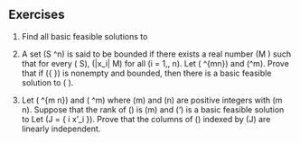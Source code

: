 ## Exercises {-}

1. Find all basic feasible solutions to
    \begin{align*}
      x_1 + 2x_2 - x_3 & \geq 1\\ 
      x_2 + 2x_3 & \geq 3 \\ 
      -x_1 + 2x_2 + x_3 & \geq 3 \\ 
     - x_1 + x_2 + x_3 & \geq 0.\end{align*}

2. A set \(S \subset \RR^n\) is said to be bounded if there exists a real
   number \(M \gt 0\) such that for every \(\vec{x} \in S\),
   \(|x_i| \lt M\) for all \(i = 1,\ldots, n\).
   Let \(\mm{A} \in\RR^{m\times n}\) and \(\vec{b}\in \RR^m\).
   Prove that if
   \(\{ \vec{x} \ssep \mm{A} \vec{x} \geq \vec{b}\}\) is nonempty and bounded,
   then there is a basic feasible solution to
   \(\mm{A} \vec{x} \geq \vec{b}\).

3. Let \(\mm{A} \in \RR^{m \times n}\) and \(\vec{b} \in \RR^m\) where
   \(m\) and \(n\) are positive integers with \(m \leq n\).
   Suppose that the rank of \(\mm{A}\) is \(m\) and \(\vec{x}'\) is
   a basic feasible solution to 
   \begin{align*}
      \mm{A}\vec{x} & = \vec{b} \\
      \vec{x} & \geq \vec{0}.
   \end{align*}
   Let \(J = \{ i \ssep x'_i \gt 0\}\).  Prove that the columns of \(\mm{A}\)
   indexed by \(J\) are linearly independent.
